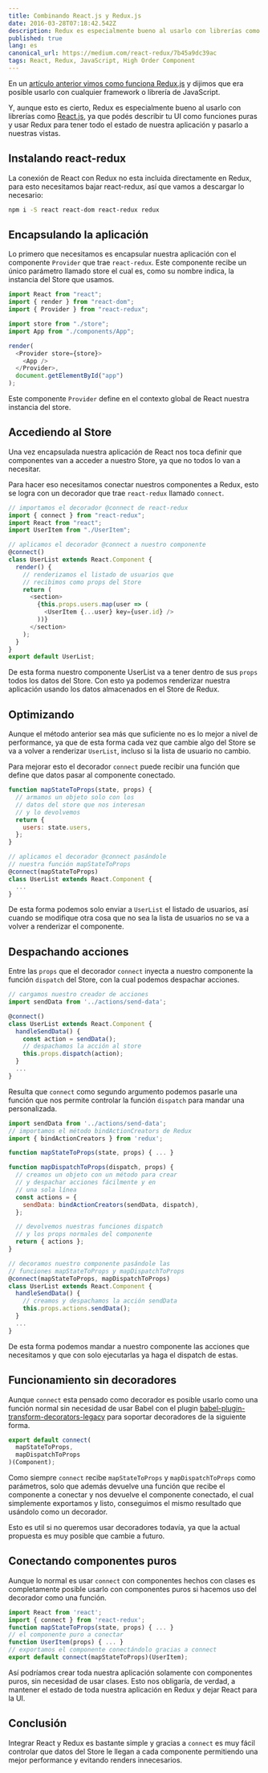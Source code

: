 ```yaml
---
title: Combinando React.js y Redux.js
date: 2016-03-28T07:18:42.542Z
description: Redux es especialmente bueno al usarlo con librerías como React ya que facilita usar React solo para la UI y dejar el estado en Redux.
published: true
lang: es
canonical_url: https://medium.com/react-redux/7b45a9dc39ac
tags: React, Redux, JavaScript, High Order Component
---
```


En un [artículo anterior vimos como funciona Redux.js](https://sergiodxa.com/articles/introduccion-a-redux) y dijimos que era posible usarlo con cualquier framework o librería de JavaScript.

Y, aunque esto es cierto, Redux es especialmente bueno al usarlo con librerías como [React.js](https://platzi.com/react/), ya que podés describir tu UI como funciones puras y usar Redux para tener todo el estado de nuestra aplicación y pasarlo a nuestras vistas.

## Instalando react-redux

La conexión de React con Redux no esta incluida directamente en Redux, para esto necesitamos bajar react-redux, así que vamos a descargar lo necesario:

```bash
npm i -S react react-dom react-redux redux
```

## Encapsulando la aplicación

Lo primero que necesitamos es encapsular nuestra aplicación con el componente `Provider` que trae `react-redux`. Este componente recibe un único parámetro llamado store el cual es, como su nombre indica, la instancia del Store que usamos.

```js
import React from "react";
import { render } from "react-dom";
import { Provider } from "react-redux";

import store from "./store";
import App from "./components/App";

render(
  <Provider store={store}>
    <App />
  </Provider>,
  document.getElementById("app")
);
```

Este componente `Provider` define en el contexto global de React nuestra instancia del store.

## Accediendo al Store

Una vez encapsulada nuestra aplicación de React nos toca definir que componentes van a acceder a nuestro Store, ya que no todos lo van a necesitar.

Para hacer eso necesitamos conectar nuestros componentes a Redux, esto se logra con un decorador que trae `react-redux` llamado `connect`.

```js
// importamos el decorador @connect de react-redux
import { connect } from "react-redux";
import React from "react";
import UserItem from "./UserItem";

// aplicamos el decorador @connect a nuestro componente
@connect()
class UserList extends React.Component {
  render() {
    // renderizamos el listado de usuarios que
    // recibimos como props del Store
    return (
      <section>
        {this.props.users.map(user => (
          <UserItem {...user} key={user.id} />
        ))}
      </section>
    );
  }
}
export default UserList;
```

De esta forma nuestro componente UserList va a tener dentro de sus `props` todos los datos del Store. Con esto ya podemos renderizar nuestra aplicación usando los datos almacenados en el Store de Redux.

## Optimizando

Aunque el método anterior sea más que suficiente no es lo mejor a nivel de performance, ya que de esta forma cada vez que cambie algo del Store se va a volver a renderizar `UserList`, incluso si la lista de usuario no cambio.

Para mejorar esto el decorador `connect` puede recibir una función que define que datos pasar al componente conectado.

```js
function mapStateToProps(state, props) {
  // armamos un objeto solo con los
  // datos del store que nos interesan
  // y lo devolvemos
  return {
    users: state.users,
  };
}

// aplicamos el decorador @connect pasándole
// nuestra función mapStateToProps
@connect(mapStateToProps)
class UserList extends React.Component {
  ...
}
```

De esta forma podemos solo enviar a `UserList` el listado de usuarios, así cuando se modifique otra cosa que no sea la lista de usuarios no se va a volver a renderizar el componente.

## Despachando acciones

Entre las `props` que el decorador `connect` inyecta a nuestro componente la función `dispatch` del Store, con la cual podemos despachar acciones.

```js
// cargamos nuestro creador de acciones
import sendData from '../actions/send-data';

@connect()
class UserList extends React.Component {
  handleSendData() {
    const action = sendData();
    // despachamos la acción al store
    this.props.dispatch(action);
  }
  ...
}
```

Resulta que `connect` como segundo argumento podemos pasarle una función que nos permite controlar la función `dispatch` para mandar una personalizada.

```js
import sendData from '../actions/send-data';
// importamos el método bindActionCreators de Redux
import { bindActionCreators } from 'redux';

function mapStateToProps(state, props) { ... }

function mapDispatchToProps(dispatch, props) {
  // creamos un objeto con un método para crear
  // y despachar acciones fácilmente y en
  // una sola línea
  const actions = {
    sendData: bindActionCreators(sendData, dispatch),
  };

  // devolvemos nuestras funciones dispatch
  // y los props normales del componente
  return { actions };
}

// decoramos nuestro componente pasándole las
// funciones mapStateToProps y mapDispatchToProps
@connect(mapStateToProps, mapDispatchToProps)
class UserList extends React.Component {
  handleSendData() {
    // creamos y despachamos la acción sendData
    this.props.actions.sendData();
  }
  ...
}
```

De esta forma podemos mandar a nuestro componente las acciones que necesitamos y que con solo ejecutarlas ya haga el dispatch de estas.

## Funcionamiento sin decoradores

Aunque `connect` esta pensado como decorador es posible usarlo como una función normal sin necesidad de usar Babel con el plugin [babel-plugin-transform-decorators-legacy](https://github.com/loganfsmyth/babel-plugin-transform-decorators-legacy) para soportar decoradores de la siguiente forma.

```js
export default connect(
  mapStateToProps,
  mapDispatchToProps
)(Component);
```

Como siempre `connect` recibe `mapStateToProps` y `mapDispatchToProps` como parámetros, solo que además devuelve una función que recibe el componente a conectar y nos devuelve el componente conectado, el cual simplemente exportamos y listo, conseguimos el mismo resultado que usándolo como un decorador.

Esto es util si no queremos usar decoradores todavía, ya que la actual propuesta es muy posible que cambie a futuro.

## Conectando componentes puros

Aunque lo normal es usar `connect` con componentes hechos con clases es completamente posible usarlo con componentes puros si hacemos uso del decorador como una función.

```js
import React from 'react';
import { connect } from 'react-redux';
function mapStateToProps(state, props) { ... }
// el componente puro a conectar
function UserItem(props) { ... }
// exportamos el componente conectándolo gracias a connect
export default connect(mapStateToProps)(UserItem);
```

Así podríamos crear toda nuestra aplicación solamente con componentes puros, sin necesidad de usar clases. Esto nos obligaría, de verdad, a mantener el estado de toda nuestra aplicación en Redux y dejar React para la UI.

## Conclusión

Integrar React y Redux es bastante simple y gracias a `connect` es muy fácil controlar que datos del Store le llegan a cada componente permitiendo una mejor performance y evitando renders innecesarios.
